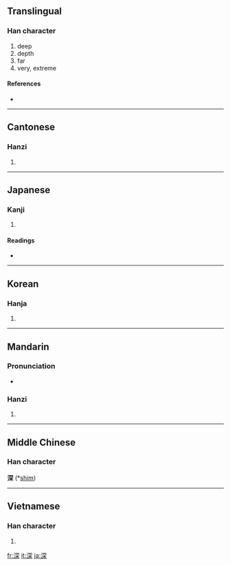==Translingual==

===Han character===
{{Han char|rn=85|rad=水|as=08|sn=11|four=3719<sub>4</sub>|canj=水月金木 (EBCD)|ids=⿰[[氵]]⿱[[㓁]][[木]]}}

# deep
# depth
# far
# very, extreme

====References====
* {{Han ref|kx=0632.010|dkj=17687|dj=1034.080|hdz=31662.100|uh=6DF1|ud=28145|bh=B260|bd=45664}}

----

==Cantonese==

===Hanzi===
{{yue-hanzi|jyut=|y=sam1}}

# {{defn|Cantonese|sort=水08}}

----

==Japanese==

===Kanji===
{{ja-kanji|grade=3|rs=水08}}

# {{defn|Japanese}}

====Readings====
* {{ja-readings|on=[[しん]] (shin)|kun=[[ふかい]] (fukai), [[ふかさ]] (fukasa), [[ふかめる]] (fukameru)}}

----

==Korean==

===Hanja===
{{ko-hanja|hangeul=심|eumhun=|rv=sim|mr=sim|y=sim}}

# {{defn|Korean|sort=水08}}

----

==Mandarin==

===Pronunciation===
* {{audio|zh-shēn.ogg|audio}}

===Hanzi===
{{cmn-hanzi|pin=[[shēn]] ([[shen1]]), [[zhūn]] ([[zhun1]]), [[zhǔn]] ([[zhun3]])|wg=shen<sup>1</sup>, chun<sup>1</sup>, chun<sup>3</sup>}}

# {{defn|Mandarin|sort=水08}}

----

==Middle Chinese==
===Han character===
'''深''' (*[[shim]])<!--asterisk indicates that this is a reconstructed pronunciation-->

----

==Vietnamese==

===Han character===
{{vi-hantu|[[thâm]], [[thăm]], [[thum]], [[thẫm]]|rs=水08}}

# {{defn|Vietnamese|sort=水08}}

[[fr:深]]
[[it:深]]
[[ja:深]]